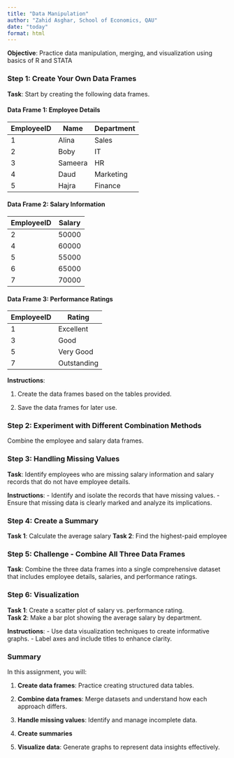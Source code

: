---
title: "Data Manipulation"
author: "Zahid Asghar, School of Economics, QAU"
date: "today"
format: html
---


**Objective**: Practice data manipulation, merging, and visualization using basics of R and STATA

### Step 1: Create Your Own Data Frames

**Task**: Start by creating the following data frames.

#### Data Frame 1: Employee Details
| EmployeeID | Name     | Department |
|------------|----------|------------|
| 1          | Alina    | Sales      |
| 2          | Boby      | IT         |
| 3          | Sameera  | HR         |
| 4          | Daud   | Marketing  |
| 5          | Hajra      | Finance    |

#### Data Frame 2: Salary Information
| EmployeeID | Salary  |
|------------|---------|
| 2          | 50000   |
| 4          | 60000   |
| 5          | 55000   |
| 6          | 65000   |
| 7          | 70000   |

#### Data Frame 3: Performance Ratings
| EmployeeID | Rating      |
|------------|-------------|
| 1          | Excellent   |
| 3          | Good        |
| 5          | Very Good   |
| 7          | Outstanding |

**Instructions**: 

1. Create the data frames based on the tables provided. 

2. Save the data frames for later use.

### Step 2: Experiment with Different Combination Methods

Combine the employee and salary data frames.

### Step 3: Handling Missing Values

**Task**: Identify employees who are missing salary information and salary records that do not have employee details.

**Instructions**:
- Identify and isolate the records that have missing values.
- Ensure that missing data is clearly marked and analyze its implications.

### Step 4: Create a Summary

**Task 1**: Calculate the average salary 
**Task 2**: Find the highest-paid employee


### Step 5: Challenge - Combine All Three Data Frames

**Task**: Combine the three data frames into a single comprehensive dataset that includes employee details, salaries, and performance ratings.

### Step 6: Visualization

**Task 1**: Create a scatter plot of salary vs. performance rating.  
**Task 2**: Make a bar plot showing the average salary by department.

**Instructions**:
- Use data visualization techniques to create informative graphs.
- Label axes and include titles to enhance clarity.

### Summary

In this assignment, you will: 

1. **Create data frames**: Practice creating structured data tables. 

2. **Combine data frames**: Merge datasets and understand how each approach differs. 

3. **Handle missing values**: Identify and manage incomplete data. 

4. **Create summaries** 

5. **Visualize data**: Generate graphs to represent data insights effectively.
